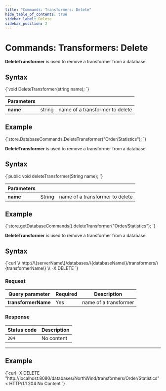 ---
title: "Commands: Transformers: Delete"
hide_table_of_contents: true
sidebar_label: Delete
sidebar_position: 2
---




# Commands: Transformers: Delete
<LanguageSwitcher supportedLanguages={supportedLanguages} />
<LanguageContent language="csharp">


**DeleteTransformer** is used to remove a transformer from a database.

## Syntax

<TabItem value="delete_1" label="delete_1">
<CodeBlock language="csharp">
{`void DeleteTransformer(string name);
`}
</CodeBlock>
</TabItem>

| Parameters | | |
| ------------- | ------------- | ----- |
| **name** | string | name of a transformer to delete |

## Example

<TabItem value="delete_2" label="delete_2">
<CodeBlock language="csharp">
{`store.DatabaseCommands.DeleteTransformer("Order/Statistics");
`}
</CodeBlock>
</TabItem>


</LanguageContent>
<LanguageContent language="java">


**DeleteTransformer** is used to remove a transformer from a database.

## Syntax

<TabItem value="delete_1" label="delete_1">
<CodeBlock language="java">
{`public void deleteTransformer(String name);
`}
</CodeBlock>
</TabItem>

| Parameters | | |
| ------------- | ------------- | ----- |
| **name** | String | name of a transformer to delete |

## Example

<TabItem value="delete_2" label="delete_2">
<CodeBlock language="java">
{`store.getDatabaseCommands().deleteTransformer("Order/Statistics");
`}
</CodeBlock>
</TabItem>


</LanguageContent>
<LanguageContent language="http">


**DeleteTransformer** is used to remove a transformer from a database.

## Syntax

<TabItem value="json" label="json">
<CodeBlock language="json">
{`curl \\
	http://\{serverName\}/databases/\{databaseName\}/transformers/\{transformerName\} \\
	-X DELETE
`}
</CodeBlock>
</TabItem>

### Request

| Query parameter | Required | Description |
| ------------- | -- | ---- |
| **transformerName** | Yes | name of a transformer |

### Response

| Status code | Description |
| ----------- | - |
| `204` | No content |

---

## Example

<TabItem value="json" label="json">
<CodeBlock language="json">
{`curl -X DELETE "http://localhost:8080/databases/NorthWind/transformers/Order/Statistics" 
< HTTP/1.1 204 No Content
`}
</CodeBlock>
</TabItem>


</LanguageContent>

<!---
- [GetTransformer](../../../client-api/commands/transformers/get)
- [PutTransformer](../../../client-api/commands/transformers/put)

-->